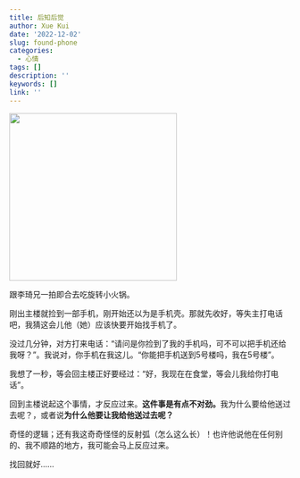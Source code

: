 ```yaml
---
title: 后知后觉
author: Xue Kui
date: '2022-12-02'
slug: found-phone
categories:
  - 心情
tags: []
description: ''
keywords: []
link: ''
---
```


![](images/ios-16-featured-image-1.jpg){width=300px height=300px}

跟李琦兄一拍即合去吃旋转小火锅。

刚出主楼就捡到一部手机，刚开始还以为是手机壳。那就先收好，等失主打电话吧，我猜这会儿他（她）应该快要开始找手机了。

没过几分钟，对方打来电话：“请问是你捡到了我的手机吗，可不可以把手机还给我呀？”。我说对，你手机在我这儿。“你能把手机送到5号楼吗，我在5号楼”。


我想了一秒，等会回主楼正好要经过：“好，我现在在食堂，等会儿我给你打电话”。


回到主楼说起这个事情，才反应过来。**这件事是有点不对劲。**我为什么要给他送过去呢？，或者说**为什么他要让我给他送过去呢？**

奇怪的逻辑；还有我这奇奇怪怪的反射弧（怎么这么长）！也许他说他在任何别的、我不顺路的地方，我可能会马上反应过来。

找回就好......








